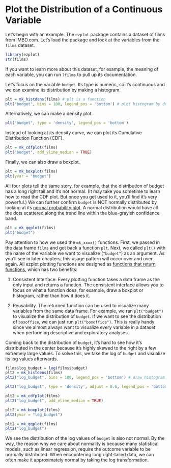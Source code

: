 # Plot the Distribution of a Continuous Variable

Let's begin with an example. The `ezplot` package contains a dataset of films from IMBD.com. Let's load the package and look at the variables from the `films` dataset.

```r
library(ezplot)
str(films)
```

If you want to learn more about this dataset, for example, the meaning of each variable, you can run `?films` to pull up its documentation. 

Let's focus on the variable `budget`. Its type is numeric, so it's continuous and we can examine its distribution by making a histogram.

```r
plt = mk_histdens(films) # plt is a function
plt("budget", bins = 100, legend_pos = 'bottom') # plot histogram by default
```

Alternatively, we can make a density plot.

```r
plt("budget", type = 'density', legend_pos = 'bottom') 
```

Instead of looking at its density curve, we can plot its Cumulative Distribution Function (CDF).

```r
plt = mk_cdfplot(films) 
plt("budget", add_vline_median = TRUE) 
```

Finally, we can also draw a boxplot.

```r
plt = mk_boxplot(films) 
plt(yvar = "budget") 
```

All four plots tell the same story, for example, that the distribution of budget has a long right tail and it's not normal. (It may take you sometime to learn how to read the CDF plot. But once you get used to it, you'll find it's very powerful.) We can further confirm `budget` is NOT normally distributed by looking at its [normal probability plot](https://en.wikipedia.org/wiki/Normal_probability_plot). A normal distribution would have all the dots scattered along the trend line within the blue-grayish confidence band.

```r
plt = mk_qqplot(films) 
plt("budget") 
```

Pay attention to how we used the `mk_xxxx()` functions. First, we passed in
the data frame `films` and got back a function `plt`. Next, we called `plt()` with the name of the variable we want to visualize (`"budget"`) as an argument. As you'll see in later chapters, this usage pattern will occur over and over again. All ezplot plotting functions are designed as [functions that return functions](http://masterr.org/r/functions-that-return-functions/), which has two benefits: 

1. Consistent Interface. Every plotting function takes a data frame as the only
input and returns a function. The consistent interface allows you to focus on 
what a function does, for example, draw a boxplot or histogram, rather than how 
it does it. 

2. Reusability. The returned function can be used to visualize many variables 
from the same data frame. For example, we ran `plt("budget")` to visualize
the distribution of `budget`. If we want to see the distribution of `boxoffice`,
we can just run `plt("boxoffice")`. This is really handy since we almost always 
want to visualize every variable in a dataset when performing descriptive and
exploratory analyses. 

Coming back to the distribution of `budget`, it's hard to see how it's 
distributed in the center because it's highly skewed to the right by a few 
extremely large values. To solve this, we take the log of `budget` and visualize its log values afterwards.

```r
films$log_budget = log(films$budget)
plt2 = mk_histdens(films) 
plt2("log_budget", bins = 100, legend_pos = 'bottom') # draw histogram by default
```

```r
plt2("log_budget", type = 'density', adjust = 0.6, legend_pos = 'bottom') 
```

```r
plt2 = mk_cdfplot(films)
plt2("log_budget", add_vline_median = TRUE)
```

```r
plt2 = mk_boxplot(films)
plt2(yvar = "log_budget")
```

```r
plt2 = mk_qqplot(films)
plt2("log_budget")
```

We see the distribution of the log values of `budget` is also not normal. By the way, the reason why we care about normality is because many statistical models, such as linear regression, require the outcome variable to be normally distributed. When encountering long right-tailed data, we can often make it approximately normal by taking the log transformation. 

